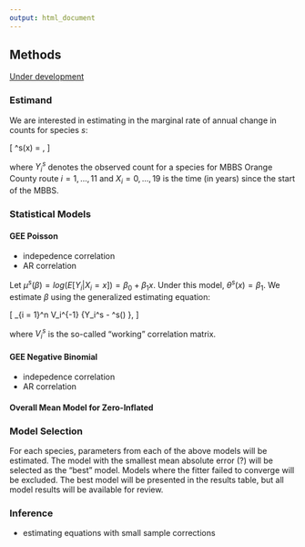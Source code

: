 ```yaml
---
output: html_document
---
```


## Methods

[Under development](https://github.com/bsaul/mbbs/issues/8)

### Estimand

We are interested in estimating in the marginal rate of annual change in counts for species $s$:

\[
\theta^s(x) = \frac{E[Y^{s}_i | X_i = x + 1]}{E[Y^{s}_i | X_i = x]},
\]

where $Y^s_i$ denotes the observed count for a species for MBBS Orange County route $i = 1, \dots, 11$  and $X_i = 0, \dots, 19$ is the time (in years) since the start of the MBBS.

### Statistical Models

#### GEE Poisson

* indepedence correlation
* AR correlation

Let $\mu^s(\beta) = log(E[Y_i|X_i = x]) = \beta_0 + \beta_1 x$. Under this model, $\theta^s(x) = \beta_1$. We estimate $\beta$ using the generalized estimating equation:

\[
\sum_{i = 1}^n \frac{\partial \mu}{\partial \beta} V_i^{-1} \{Y_i^s - \mu^s(\beta) \},
\]

where $V^s_i$ is the so-called "working" correlation matrix.


#### GEE Negative Binomial

* indepedence correlation
* AR correlation

#### Overall Mean Model for Zero-Inflated 

### Model Selection

For each species, parameters from each of the above models will be estimated. The model with the smallest mean absolute error (?) will be selected as the "best" model. Models where the fitter failed to converge will be excluded. The best model will be presented in the results table, but all model results will be available for review.

### Inference

* estimating equations with small sample corrections